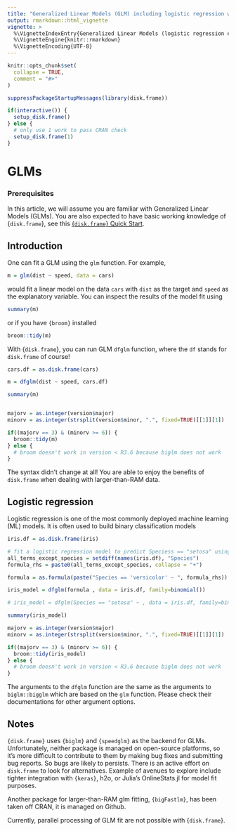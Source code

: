 ```yaml
---
title: "Generalized Linear Models (GLM) including logistic regression with disk.frame"
output: rmarkdown::html_vignette
vignette: >
  %\VignetteIndexEntry{Generalized Linear Models (logistic regression etc) with disk.frame}
  %\VignetteEngine{knitr::rmarkdown}
  %\VignetteEncoding{UTF-8}
---
```


```r
knitr::opts_chunk$set(
  collapse = TRUE,
  comment = "#>"
)
```

```r
suppressPackageStartupMessages(library(disk.frame))

if(interactive()) {
  setup_disk.frame() 
} else {
  # only use 1 work to pass CRAN check
  setup_disk.frame(1)
}

```

# GLMs

### Prerequisites
In this article, we will assume you are familiar with Generalized Linear Models (GLMs). You are also expected to have basic working knowledge of {`disk.frame`}, see this [{`disk.frame`} Quick Start](http://diskframe.com/articles/intro-disk-frame.html). 

## Introduction
One can fit a GLM using the `glm` function. For example,

```r
m = glm(dist ~ speed, data = cars)
```

would fit a linear model on the data `cars` with `dist` as the target and `speed` as the explanatory variable. You can inspect the results of the model fit using

```r
summary(m)
```

or if you have `{broom}` installed

```r
broom::tidy(m)
```

With {`disk.frame`}, you can run GLM `dfglm` function, where the `df` stands for `disk.frame` of course!
```r
cars.df = as.disk.frame(cars)

m = dfglm(dist ~ speed, cars.df)

summary(m)


majorv = as.integer(version$major)
minorv = as.integer(strsplit(version$minor, ".", fixed=TRUE)[[1]][1])

if((majorv == 3) & (minorv >= 6)) {
  broom::tidy(m)
} else {
  # broom doesn't work in version < R3.6 because biglm does not work
}

```

The syntax didn't change at all! You are able to enjoy the benefits of `disk.frame` when dealing with larger-than-RAM data.

## Logistic regression
Logistic regression is one of the most commonly deployed machine learning (ML) models. It is often used to build binary classification models

```r
iris.df = as.disk.frame(iris)

# fit a logistic regression model to predict Speciess == "setosa" using all variables
all_terms_except_species = setdiff(names(iris.df), "Species")
formula_rhs = paste0(all_terms_except_species, collapse = "+")

formula = as.formula(paste("Species == 'versicolor' ~ ", formula_rhs))

iris_model = dfglm(formula , data = iris.df, family=binomial())

# iris_model = dfglm(Species == "setosa" ~ , data = iris.df, family=binomial())

summary(iris_model)

majorv = as.integer(version$major)
minorv = as.integer(strsplit(version$minor, ".", fixed=TRUE)[[1]][1])

if((majorv == 3) & (minorv >= 6)) {
  broom::tidy(iris_model)
} else {
  # broom doesn't work in version < R3.6 because biglm does not work
}

```

The arguments to the `dfglm` function are the same as the arguments to `biglm::bigglm` which are based on the `glm` function. Please check their documentations for other argument options.

## Notes
`{disk.frame}` uses `{biglm}` and `{speedglm}` as the backend for GLMs. Unfortunately, neither package is managed on open-source platforms, so it's more difficult to contribute to them by making bug fixes and submitting bug reports. So bugs are likely to persists. There is an active effort on `disk.frame` to look for alternatives. Example of avenues to explore include tighter integration with `{keras}`, h2o, or Julia's OnlineStats.jl for model fit purposes.

Another package for larger-than-RAM glm fitting, `{bigFastlm}`, has been taken off CRAN, it is managed on Github.

Currently, parallel processing of GLM fit are not possible with {`disk.frame`}. 
